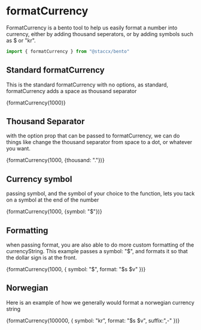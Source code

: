 
<Meta title="Formatting|formatCurrency" component={formatCurrency}/>

# formatCurrency
FormatCurrency is a bento tool to help us easily format a number into currency, either by adding thousand seperators,
or by adding symbols such as $ or "kr".

```javascript
import { formatCurrency } from "@staccx/bento"
```

## Standard formatCurrency
This is the standard formatCurrency with no options, as standard, formatCurrency adds a space as thousand separator

<Preview>
  <Story name="Standard">
   <CurrencyText>{formatCurrency(1000)}</CurrencyText>
  </Story>
</Preview>

## Thousand Separator
with the option prop that can be passed to formatCurrency, we can do things like change the thousand separator from
space to a dot, or whatever you want.

<Preview>
  <Story name="Thousand Separator">
   <CurrencyText>{formatCurrency(1000, {thousand: "."})}</CurrencyText>
  </Story>
</Preview>


## Currency symbol
passing symbol, and the symbol of your choice to the function, lets you tack on a symbol at the end of the number

<Preview>
  <Story name="Currency symbol">
   <CurrencyText>{formatCurrency(1000, {symbol: "$"})}</CurrencyText>
  </Story>
</Preview>

## Formatting
when passing format, you are also able to do more custom formatting of the currencyString. 
This example passes a symbol: "$", and formats it so that the dollar sign is at the front.

<Preview>
  <Story name="Formatting">
   <CurrencyText>{formatCurrency(1000, { symbol: "$", format: "$s  $v" })}</CurrencyText>
  </Story>
</Preview>

## Norwegian
Here is an example of how we generally would format a norwegian currency string

<Preview>
  <Story name="Norweigan format">
   <CurrencyText>
   {formatCurrency(100000, { symbol: "kr", format: "$s  $v", suffix:",-" })}
   </CurrencyText>
  </Story>
</Preview>

